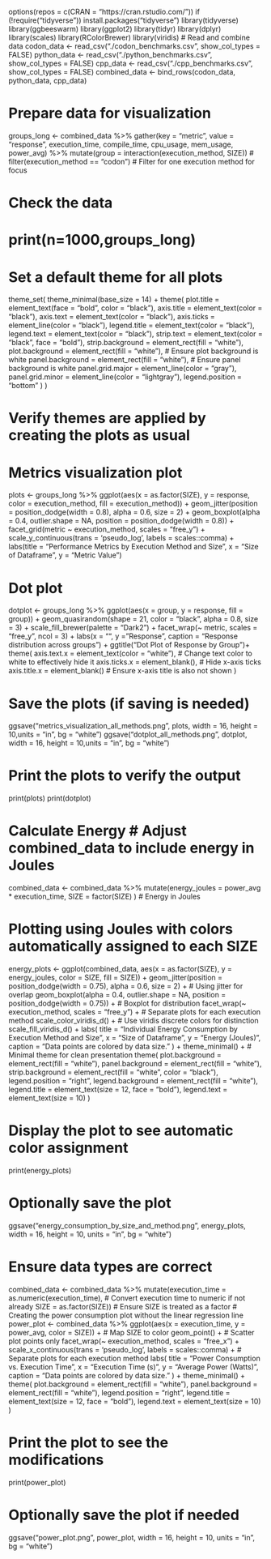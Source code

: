 options(repos = c(CRAN = "https://cran.rstudio.com/"))
if (!require("tidyverse")) install.packages("tidyverse")
library(tidyverse)
library(ggbeeswarm)
library(ggplot2)
library(tidyr)
library(dplyr)
library(scales)
library(RColorBrewer)
library(viridis)
# Read and combine data
codon_data <- read_csv("./codon_benchmarks.csv", show_col_types = FALSE)
python_data <- read_csv("./python_benchmarks.csv", show_col_types = FALSE)
cpp_data <- read_csv("./cpp_benchmarks.csv", show_col_types = FALSE)
combined_data <- bind_rows(codon_data, python_data, cpp_data)

# Prepare data for visualization
groups_long <- combined_data %>%
  gather(key = "metric", value = "response", execution_time, compile_time, cpu_usage, mem_usage, power_avg) %>%
  mutate(group = interaction(execution_method, SIZE))
# filter(execution_method == "codon")  # Filter for one execution method for focus

# Check the data
# print(n=1000,groups_long)


# Set a default theme for all plots
theme_set(
  theme_minimal(base_size = 14) + 
   theme(
    plot.title = element_text(face = "bold", color = "black"),
    axis.title = element_text(color = "black"),
    axis.text = element_text(color = "black"),
    axis.ticks = element_line(color = "black"),
    legend.title = element_text(color = "black"),
    legend.text = element_text(color = "black"),
    strip.text = element_text(color = "black", face = "bold"),
    strip.background = element_rect(fill = "white"),
    plot.background = element_rect(fill = "white"), # Ensure plot background is white
    panel.background = element_rect(fill = "white"), # Ensure panel background is white
    panel.grid.major = element_line(color = "gray"),
    panel.grid.minor = element_line(color = "lightgray"),
    legend.position = "bottom"
  )
)

# Verify themes are applied by creating the plots as usual
# Metrics visualization plot
plots <- groups_long %>%
  ggplot(aes(x = as.factor(SIZE), y = response, color = execution_method, fill = execution_method)) +
  geom_jitter(position = position_dodge(width = 0.8), alpha = 0.6, size = 2) +
  geom_boxplot(alpha = 0.4, outlier.shape = NA, position = position_dodge(width = 0.8)) +
  facet_grid(metric ~ execution_method, scales = "free_y") +
  scale_y_continuous(trans = 'pseudo_log', labels = scales::comma) +
  labs(title = "Performance Metrics by Execution Method and Size",
       x = "Size of Dataframe",
       y = "Metric Value")

# Dot plot

dotplot <- groups_long %>%
  ggplot(aes(x = group, y = response, fill = group)) +
  geom_quasirandom(shape = 21, color = "black", alpha = 0.8, size = 3) +
  scale_fill_brewer(palette = "Dark2") +
  facet_wrap(~ metric, scales = "free_y", ncol = 3) +
  labs(x = "", y = "Response", caption = "Response distribution across groups") +
  ggtitle("Dot Plot of Response by Group")+
   theme(
    axis.text.x = element_text(color = "white"),  # Change text color to white to effectively hide it
    axis.ticks.x = element_blank(),  # Hide x-axis ticks
    axis.title.x = element_blank()  # Ensure x-axis title is also not shown
  )

# Save the plots (if saving is needed)
ggsave("metrics_visualization_all_methods.png", plots, width = 16, height = 10,units = "in", bg = "white")
ggsave("dotplot_all_methods.png", dotplot, width = 16, height = 10,units = "in", bg = "white")

# Print the plots to verify the output
print(plots)
print(dotplot)

# Calculate Energy # Adjust combined_data to include energy in Joules
combined_data <- combined_data %>%
  mutate(energy_joules = power_avg * execution_time,
  SIZE = factor(SIZE) 
  )  # Energy in Joules

# Plotting using Joules with colors automatically assigned to each SIZE
energy_plots <- ggplot(combined_data, aes(x = as.factor(SIZE), y = energy_joules, color = SIZE, fill = SIZE)) +
  geom_jitter(position = position_dodge(width = 0.75), alpha = 0.6, size = 2) +  # Using jitter for overlap
  geom_boxplot(alpha = 0.4, outlier.shape = NA, position = position_dodge(width = 0.75)) +  # Boxplot for distribution
  facet_wrap(~ execution_method, scales = "free_y") +  # Separate plots for each execution method
  scale_color_viridis_d() +  # Use viridis discrete colors for distinction
  scale_fill_viridis_d() + 
  labs(
    title = "Individual Energy Consumption by Execution Method and Size",
    x = "Size of Dataframe",
    y = "Energy (Joules)",
    caption = "Data points are colored by data size."
  ) +
  theme_minimal() +  # Minimal theme for clean presentation
  theme(
    plot.background = element_rect(fill = "white"),
    panel.background = element_rect(fill = "white"),
    strip.background = element_rect(fill = "white", color = "black"),
    legend.position = "right",
    legend.background = element_rect(fill = "white"),
    legend.title = element_text(size = 12, face = "bold"),
    legend.text = element_text(size = 10)
  )

# Display the plot to see automatic color assignment
print(energy_plots)

# Optionally save the plot
ggsave("energy_consumption_by_size_and_method.png", energy_plots, width = 16, height = 10, units = "in", bg = "white")


# Ensure data types are correct
combined_data <- combined_data %>%
  mutate(execution_time = as.numeric(execution_time),  # Convert execution time to numeric if not already
         SIZE = as.factor(SIZE))  # Ensure SIZE is treated as a factor
# Creating the power consumption plot without the linear regression line
power_plot <- combined_data %>%
  ggplot(aes(x = execution_time, y = power_avg, color = SIZE)) +  # Map SIZE to color
  geom_point() +  # Scatter plot points only
  facet_wrap(~ execution_method, scales = "free_x") + 
  scale_x_continuous(trans = 'pseudo_log', labels = scales::comma) + # Separate plots for each execution method
  labs(
    title = "Power Consumption vs. Execution Time",
    x = "Execution Time (s)",
    y = "Average Power (Watts)",
    caption = "Data points are colored by data size."
  ) +
  theme_minimal() +
  theme(
    plot.background = element_rect(fill = "white"),
    panel.background = element_rect(fill = "white"),
    legend.position = "right",
    legend.title = element_text(size = 12, face = "bold"),
    legend.text = element_text(size = 10)
  )

# Print the plot to see the modifications
print(power_plot)

# Optionally save the plot if needed
ggsave("power_plot.png", power_plot, width = 16, height = 10, units = "in", bg = "white")






